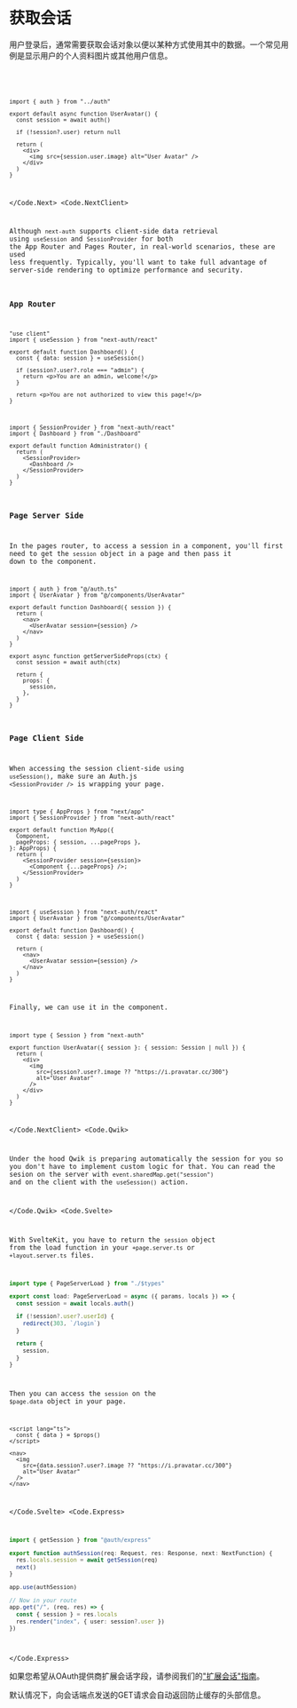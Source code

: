 
# 获取会话

用户登录后，通常需要获取会话对象以便以某种方式使用其中的数据。一个常见用例是显示用户的个人资料图片或其他用户信息。

<Code>
<Code.Next>

```tsx filename="./components/UserAvatar.tsx" {4} /async/
import { auth } from "../auth"

export default async function UserAvatar() {
  const session = await auth()

  if (!session?.user) return null

  return (
    <div>
      <img src={session.user.image} alt="User Avatar" />
    </div>
  )
}
```

</Code.Next>
<Code.NextClient>

Although `next-auth` supports client-side data retrieval using `useSession` and `SessionProvider` for both the App Router and Pages Router, in real-world scenarios, these are used less frequently. Typically, you'll want to take full advantage of server-side rendering to optimize performance and security.

### App Router

```tsx filename="app/admin/dashboard.tsx"
"use client"
import { useSession } from "next-auth/react"

export default function Dashboard() {
  const { data: session } = useSession()

  if (session?.user?.role === "admin") {
    return <p>You are an admin, welcome!</p>
  }

  return <p>You are not authorized to view this page!</p>
}
```

```tsx filename="app/admin/page.tsx"
import { SessionProvider } from "next-auth/react"
import { Dashboard } from "./Dashboard"

export default function Administrator() {
  return (
    <SessionProvider>
      <Dashboard />
    </SessionProvider>
  )
}
```

### Page Server Side

In the pages router, to access a session in a component, you'll first need to get the `session` object in a page and then pass it down to the component.

```tsx filename="./pages/dashboard.tsx"
import { auth } from "@/auth.ts"
import { UserAvatar } from "@/components/UserAvatar"

export default function Dashboard({ session }) {
  return (
    <nav>
      <UserAvatar session={session} />
    </nav>
  )
}

export async function getServerSideProps(ctx) {
  const session = await auth(ctx)

  return {
    props: {
      session,
    },
  }
}
```

### Page Client Side

When accessing the session client-side using `useSession()`, make sure an Auth.js `<SessionProvider />` is
wrapping your page.

```tsx filename="pages/_app.tsx"
import type { AppProps } from "next/app"
import { SessionProvider } from "next-auth/react"

export default function MyApp({
  Component,
  pageProps: { session, ...pageProps },
}: AppProps) {
  return (
    <SessionProvider session={session}>
      <Component {...pageProps} />;
    </SessionProvider>
  )
}
```

```tsx filename="pages/dashboard.tsx"
import { useSession } from "next-auth/react"
import { UserAvatar } from "@/components/UserAvatar"

export default function Dashboard() {
  const { data: session } = useSession()

  return (
    <nav>
      <UserAvatar session={session} />
    </nav>
  )
}
```

Finally, we can use it in the component.

```tsx filename="./components/UserAvatar.tsx" /session/
import type { Session } from "next-auth"

export function UserAvatar({ session }: { session: Session | null }) {
  return (
    <div>
      <img
        src={session?.user?.image ?? "https://i.pravatar.cc/300"}
        alt="User Avatar"
      />
    </div>
  )
}
```

</Code.NextClient>
<Code.Qwik>

Under the hood Qwik is preparing automatically the session for you so you don't have to implement custom logic for that.
You can read the sesion on the server with `event.sharedMap.get("session")` and on the client with the `useSession()` action.

</Code.Qwik>
<Code.Svelte>

With SvelteKit, you have to return the `session` object from the load function in your `+page.server.ts` or `+layout.server.ts` files.

```ts filename="src/routes/+page.server.ts" {11}
import type { PageServerLoad } from "./$types"

export const load: PageServerLoad = async ({ params, locals }) => {
  const session = await locals.auth()

  if (!session?.user?.userId) {
    redirect(303, `/login`)
  }

  return {
    session,
  }
}
```

Then you can access the `session` on the `$page.data` object in your page.

```svelte filename="src/routes/+page.svelte" {7}
<script lang="ts">
  const { data } = $props()
</script>

<nav>
  <img
    src={data.session?.user?.image ?? "https://i.pravatar.cc/300"}
    alt="User Avatar"
  />
</nav>
```

</Code.Svelte>
<Code.Express>

```ts filename="app.ts"
import { getSession } from "@auth/express"

export function authSession(req: Request, res: Response, next: NextFunction) {
  res.locals.session = await getSession(req)
  next()
}

app.use(authSession)

// Now in your route
app.get("/", (req, res) => {
  const { session } = res.locals
  res.render("index", { user: session?.user })
})
```

</Code.Express>
</Code>

如果您希望从OAuth提供商扩展会话字段，请参阅我们的["扩展会话"指南](/guides/extending-the-session)。

<Callout>
  默认情况下，向会话端点发送的GET请求会自动返回防止缓存的头部信息。
</Callout>
